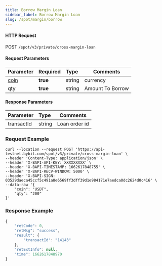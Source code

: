 ```yaml
---
title: Borrow Margin Loan
sidebar_label: Borrow Margin Loan
slug: /spot/margin/borrow
---
```



#### HTTP Request
POST <code>/spot/v3/private/cross-margin-loan</code>

#### Request Parameters
| Parameter | Required | Type | Comments|
|:----- |:-------|:-----|------ |
|<a href="#currency-currency-coin">coin</a>|<b>true</b>|string|currency|
|qty|<b>true</b>|string|Amount To Borrow|

#### Response Parameters
| Parameter | Type | Comments|
|:----- |:-----|----- |
|transactId|string|Loan order id|

### Request Example

<Tabs>
<TabItem value="console" label="Console">

```http
curl --location --request POST 'https://api-testnet.bybit.com/spot/v3/private/cross-margin-loan' \
--header 'Content-Type: application/json' \
--header 'X-BAPI-API-KEY: XXXXXXXXX' \
--header 'X-BAPI-TIMESTAMP: 1662617848755' \
--header 'X-BAPI-RECV-WINDOW: 5000' \
--header 'X-BAPI-SIGN: 03529daeca45ccf5c491a8e6569ff3dff39d1e984171e7aedca0dc2624d0c416' \
--data-raw '{
    "coin": "USDT",
    "qty": "200"
}'
```

</TabItem>
</Tabs>

### Response Example

```javascript
{
    "retCode": 0,
    "retMsg": "success",
    "result": {
        "transactId": "14143"
    },
    "retExtInfo": null,
    "time": 1662617848970
}
```
